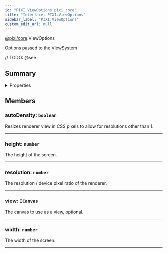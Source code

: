 ```yaml
---
id: "PIXI.ViewOptions.pixi_core"
title: "Interface: PIXI.ViewOptions"
sidebar_label: "PIXI.ViewOptions"
custom_edit_url: null
---
```


[@pixi/core](../modules/pixi_core).ViewOptions


Options passed to the ViewSystem



// TODO: @see

        

## Summary

<details><summary>Properties</summary>
<p>

| Name        | Type                 | Description                                                                |
| ----------- | -------------------- | -------------------------------------------------------------------------- |
| autoDensity | <code>boolean</code> | Resizes renderer view in CSS pixels to allow for resolutions other than 1. |
| height      | <code>number</code>  | The height of the screen.                                                  |
| resolution  | <code>number</code>  | The resolution / device pixel ratio of the renderer.                       |
| view        | <code>ICanvas</code> | The canvas to use as a view, optional.                                     |
| width       | <code>number</code>  | The width of the screen.                                                   |

</p>
</details>
    




## Members
<article>

### autoDensity: <span><code>boolean</code></span>
Resizes renderer view in CSS pixels to allow for resolutions other than 1.

</article>


---------------------------------------

<article>

### height: <span><code>number</code></span>
The height of the screen.

</article>


---------------------------------------

<article>

### resolution: <span><code>number</code></span>
The resolution / device pixel ratio of the renderer.

</article>


---------------------------------------

<article>

### view: <span><code>ICanvas</code></span>
The canvas to use as a view, optional.

</article>


---------------------------------------

<article>

### width: <span><code>number</code></span>
The width of the screen.

</article>


---------------------------------------



  